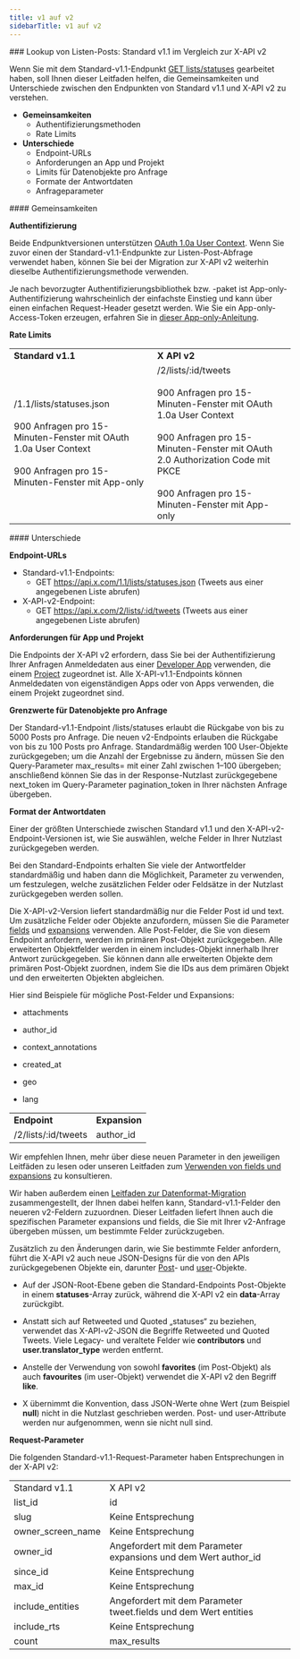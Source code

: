 ```yaml
---
title: v1 auf v2
sidebarTitle: v1 auf v2
---
```



<div id="list-posts-lookup-standard-v11-compared-to-x-api-v2">
  ### Lookup von Listen-Posts: Standard v1.1 im Vergleich zur X-API v2
</div>

Wenn Sie mit dem Standard-v1.1-Endpunkt [GET lists/statuses](https://developer.x.com/en/docs/twitter-api/v1/accounts-and-users/create-manage-lists/api-reference/get-lists-statuses) gearbeitet haben, soll Ihnen dieser Leitfaden helfen, die Gemeinsamkeiten und Unterschiede zwischen den Endpunkten von Standard v1.1 und X-API v2 zu verstehen.

- **Gemeinsamkeiten**
  - Authentifizierungsmethoden
  - Rate Limits
- **Unterschiede**
  - Endpoint-URLs
  - Anforderungen an App und Projekt
  - Limits für Datenobjekte pro Anfrage
  - Formate der Antwortdaten
  - Anfrageparameter

<div id="similarities">
  #### Gemeinsamkeiten
</div>

**Authentifizierung**

Beide Endpunktversionen unterstützen [OAuth 1.0a User Context](/de/resources/fundamentals/authentication#oauth-2-0). Wenn Sie zuvor einen der Standard-v1.1-Endpunkte zur Listen-Post-Abfrage verwendet haben, können Sie bei der Migration zur X-API v2 weiterhin dieselbe Authentifizierungsmethode verwenden.

Je nach bevorzugter Authentifizierungsbibliothek bzw. -paket ist App-only-Authentifizierung wahrscheinlich der einfachste Einstieg und kann über einen einfachen Request-Header gesetzt werden. Wie Sie ein App-only-Access-Token erzeugen, erfahren Sie in [dieser App-only-Anleitung](/de/resources/fundamentals/authentication#bearer-token-also-known-as-app-only).

**Rate Limits**

|     |     |
| :--- | :--- |
| **Standard v1.1** | **X API v2** |
| /1.1/lists/statuses.json<br /><br />900 Anfragen pro 15-Minuten-Fenster mit OAuth 1.0a User Context<br /><br />900 Anfragen pro 15-Minuten-Fenster mit App-only | /2/lists/:id/tweets<br /><br />900 Anfragen pro 15-Minuten-Fenster mit OAuth 1.0a User Context<br /><br />900 Anfragen pro 15-Minuten-Fenster mit OAuth 2.0 Authorization Code mit PKCE<br /><br />900 Anfragen pro 15-Minuten-Fenster mit App-only |

<div id="differences">
  #### Unterschiede
</div>

**Endpoint-URLs**

- Standard-v1.1-Endpoints:
  - GET https://api.x.com/1.1/lists/statuses.json
    (Tweets aus einer angegebenen Liste abrufen)
- X-API-v2-Endpoint:
  - GET https://api.x.com/2/lists/:id/tweets
    (Tweets aus einer angegebenen Liste abrufen)

**Anforderungen für App und Projekt**

Die Endpoints der X-API v2 erfordern, dass Sie bei der Authentifizierung Ihrer Anfragen Anmeldedaten aus einer [Developer App](/de/resources/fundamentals/developer-apps) verwenden, die einem [Project](/de/resources/fundamentals/projects) zugeordnet ist. Alle X-API-v1.1-Endpoints können Anmeldedaten von eigenständigen Apps oder von Apps verwenden, die einem Projekt zugeordnet sind.

**Grenzwerte für Datenobjekte pro Anfrage**

Der Standard-v1.1-Endpoint /lists/statuses erlaubt die Rückgabe von bis zu 5000 Posts pro Anfrage. Die neuen v2-Endpoints erlauben die Rückgabe von bis zu 100 Posts pro Anfrage. Standardmäßig werden 100 User-Objekte zurückgegeben; um die Anzahl der Ergebnisse zu ändern, müssen Sie den Query-Parameter max\_results= mit einer Zahl zwischen 1–100 übergeben; anschließend können Sie das in der Response-Nutzlast zurückgegebene next\_token im Query-Parameter pagination\_token in Ihrer nächsten Anfrage übergeben.

**Format der Antwortdaten**

Einer der größten Unterschiede zwischen Standard v1.1 und den X-API-v2-Endpoint-Versionen ist, wie Sie auswählen, welche Felder in Ihrer Nutzlast zurückgegeben werden.

Bei den Standard-Endpoints erhalten Sie viele der Antwortfelder standardmäßig und haben dann die Möglichkeit, Parameter zu verwenden, um festzulegen, welche zusätzlichen Felder oder Feldsätze in der Nutzlast zurückgegeben werden sollen.

Die X-API-v2-Version liefert standardmäßig nur die Felder Post id und text. Um zusätzliche Felder oder Objekte anzufordern, müssen Sie die Parameter [fields](/de/x-api/fundamentals/fields) und [expansions](/de/x-api/fundamentals/expansions) verwenden. Alle Post-Felder, die Sie von diesem Endpoint anfordern, werden im primären Post-Objekt zurückgegeben. Alle erweiterten Objektfelder werden in einem includes-Objekt innerhalb Ihrer Antwort zurückgegeben. Sie können dann alle erweiterten Objekte dem primären Post-Objekt zuordnen, indem Sie die IDs aus dem primären Objekt und den erweiterten Objekten abgleichen. 

Hier sind Beispiele für mögliche Post-Felder und Expansions:

- attachments

- author\_id

- context\_annotations

- created\_at

- geo

- lang

|     |     |
| :--- | :--- |
| **Endpoint** | **Expansion** |
| /2/lists/:id/tweets | author\_id |

Wir empfehlen Ihnen, mehr über diese neuen Parameter in den jeweiligen Leitfäden zu lesen oder unseren Leitfaden zum [Verwenden von fields und expansions](/de/x-api/fundamentals/data-dictionary#how-to-use-fields-and-expansions) zu konsultieren. 

Wir haben außerdem einen [Leitfaden zur Datenformat-Migration](/de/x-api/migrate/data-format-migration) zusammengestellt, der Ihnen dabei helfen kann, Standard-v1.1-Felder den neueren v2-Feldern zuzuordnen. Dieser Leitfaden liefert Ihnen auch die spezifischen Parameter expansions und fields, die Sie mit Ihrer v2-Anfrage übergeben müssen, um bestimmte Felder zurückzugeben. 

Zusätzlich zu den Änderungen darin, wie Sie bestimmte Felder anfordern, führt die X-API v2 auch neue JSON-Designs für die von den APIs zurückgegebenen Objekte ein, darunter [Post](/de/x-api/fundamentals/data-dictionary#tweet)- und [user](/de/x-api/fundamentals/data-dictionary#user)-Objekte.

- Auf der JSON-Root-Ebene geben die Standard-Endpoints Post-Objekte in einem **statuses**-Array zurück, während die X-API v2 ein **data**-Array zurückgibt. 

- Anstatt sich auf Retweeted und Quoted „statuses“ zu beziehen, verwendet das X-API-v2-JSON die Begriffe Retweeted und Quoted Tweets. Viele Legacy- und veraltete Felder wie **contributors** und **user.translator\_type** werden entfernt. 

- Anstelle der Verwendung von sowohl **favorites** (im Post-Objekt) als auch **favourites** (im user-Objekt) verwendet die X-API v2 den Begriff **like**.

- X übernimmt die Konvention, dass JSON-Werte ohne Wert (zum Beispiel **null**) nicht in die Nutzlast geschrieben werden. Post- und user-Attribute werden nur aufgenommen, wenn sie nicht null sind.
   

**Request-Parameter**

Die folgenden Standard-v1.1-Request-Parameter haben Entsprechungen in der X-API v2:

|     |     |
| :--- | :--- |
| Standard v1.1 | X API v2 |
| list\_id | id  |
| slug | Keine Entsprechung |
| owner\_screen\_name | Keine Entsprechung |
| owner\_id | Angefordert mit dem Parameter expansions und dem Wert author\_id |
| since\_id | Keine Entsprechung |
| max\_id | Keine Entsprechung |
| include\_entities | Angefordert mit dem Parameter tweet.fields und dem Wert entities |
| include\_rts | Keine Entsprechung |
| count | max\_results |